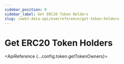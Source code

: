 ```yaml
---
sidebar_position: 0
sidebar_label: Get ERC20 Token Holders
slug: /web3-data-api/evm/reference/get-token-holders
---
```



# Get ERC20 Token Holders

<SolanaApiBanner
  customTitle="Looking for token holders on Solana?"
  customText="Access token holders on Solana using our API."
  customButtonText="Explore Solana API"
  customButtonLink="/web3-data-api/solana/reference/get-token-top-holders"
/>


<ApiReference {...config.token.getTokenOwners}></ApiReference>
